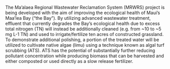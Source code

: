 The Ma’alaea Regional Wastewater Reclamation System (MRWRS) project is being developed with the aim of improving the ecological health of Maui’s Maa'lea Bay (“the Bay”). By utilizing advanced wastewater treatment, effluent that currently degrades the Bay's ecological health due to excess total nitrogen (TN) will instead be additionally cleaned (e.g. from ~10 to ~5 mg L-1 TN) and used to irrigate/fertilize ten acres of constructed grassland. To demonstrate additional polishing, a  portion of the treated water will be utilized to cultivate native algae (limu) using a technique known as algal turf scrubbing (ATS). ATS has the potential of substantially further reducing pollutant concentration while producing biomass that can be harvested and either composted or used directly as a slow release fertilizer.